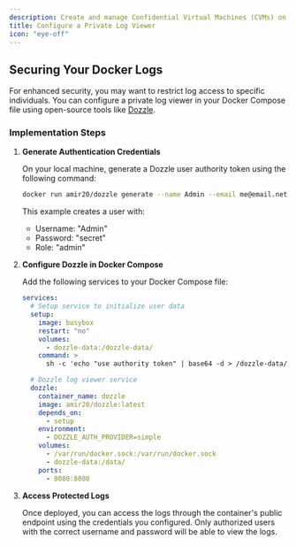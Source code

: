 ```yaml
---
description: Create and manage Confidential Virtual Machines (CVMs) on Phala Cloud.
title: Configure a Private Log Viewer
icon: "eye-off"
---
```



## Securing Your Docker Logs

For enhanced security, you may want to restrict log access to specific individuals. You can configure a private log viewer in your Docker Compose file using open-source tools like [Dozzle](https://github.com/amir20/dozzle).

### Implementation Steps

1. **Generate Authentication Credentials**

   On your local machine, generate a Dozzle user authority token using the following command:
   
   ```bash
   docker run amir20/dozzle generate --name Admin --email me@email.net --password secret admin | base64 -w 1000
   ```
   
   This example creates a user with:
   - Username: "Admin"
   - Password: "secret"
   - Role: "admin"

2. **Configure Dozzle in Docker Compose**

   Add the following services to your Docker Compose file:
   
   ```yaml
   services:
     # Setup service to initialize user data
     setup:
       image: busybox
       restart: "no"
       volumes:
         - dozzle-data:/dozzle-data/
       command: >
         sh -c 'echo "use authority token" | base64 -d > /dozzle-data/users.yml || true'
   
     # Dozzle log viewer service
     dozzle:
       container_name: dozzle
       image: amir20/dozzle:latest
       depends_on:
         - setup
       environment:
         - DOZZLE_AUTH_PROVIDER=simple
       volumes:
         - /var/run/docker.sock:/var/run/docker.sock
         - dozzle-data:/data/
       ports:
         - 8080:8080
   ```

3. **Access Protected Logs**

   Once deployed, you can access the logs through the container's public endpoint using the credentials you configured. Only authorized users with the correct username and password will be able to view the logs.
